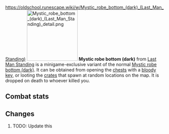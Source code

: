 https://oldschool.runescape.wiki/w/Mystic_robe_bottom_(dark)_(Last_Man_Standing)
{{Infobox Item
|name = Mystic robe bottom (dark)
|image = [[File:Mystic robe bottom (dark) (Last Man Standing).png]]
|release = [[4 August]] [[2016]]
|update = Last Man Standing Beta and Splashing Restrictions  # TODO: Update this
|members = No
|quest = No
|tradeable = No
|placeholder = No
|equipable = Yes
|stackable = No
|noteable = Yes
|options = Wield, Drop   # TODO: Update this
|examine = The lower half of a dark magical robe.
|value = 1
|alchable = No
|weight = 1.814
|id = 27159
}}
[[File:Mystic robe bottom (dark) (Last Man Standing) detail.png|160px|left]]
'''Mystic robe bottom (dark)''' from [[Last Man Standing]] is a minigame-exclusive variant of the normal [[Mystic robe bottom (dark)]]. It can be obtained from opening the [[Chest (Last Man Standing)|chests]] with a [[bloody key]], or looting the [[Crate (Last Man Standing)|crates]] that spawn at random locations on the map. It is dropped on death to whoever killed you.

==Combat stats==
{{Infobox Bonuses
|astab = 0
|aslash = 0
|acrush = 0
|amagic = 15
|arange = 0
|dstab = 0
|dslash = 0
|dcrush = 0
|dmagic = 15
|drange = 0
|str = 0
|rstr = 0
|mdmg = 0
|prayer = 0
|slot = legs
|image = [[File:Mystic robe bottom (dark) equipped male.png|160px]]
|altimage = [[File:Mystic robe bottom (dark) equipped female.png|160px]]
}}

==Changes==
# TODO: Update this
{{Subject changes header}}
{{Subject changes
|date = 4 August 2016
|update = Last Man Standing
|change = The item was made fully available with the release of Last Man Standing.
}}
{{Subject changes footer}}

{{Last Man Standing In-game Items}}